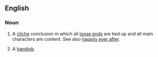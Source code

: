 ==English==
===Noun===
{{en-noun}}
#A [[cliche]] conclusion in which all [[loose end]]s are tied up and all main characters are content. See also [[happily ever after]].
#{{context|vulgar|slang}} A [[handjob]].